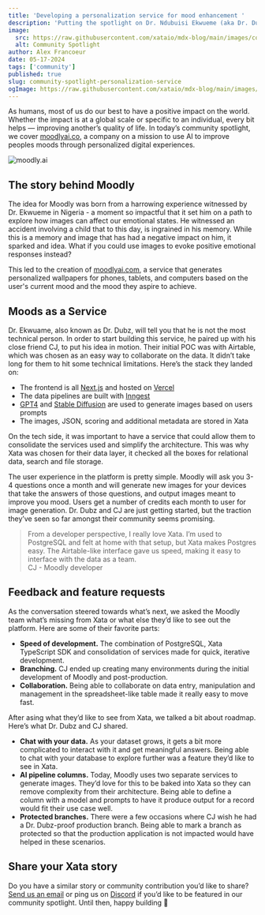 ```yaml
---
title: 'Developing a personalization service for mood enhancement '
description: 'Putting the spotlight on Dr. Ndubuisi Ekwueme (aka Dr. Dubz) and CJ, who recently launched Moodly, a service that aims to brighten it’s users moods.'
image:
  src: https://raw.githubusercontent.com/xataio/mdx-blog/main/images/community-spotlight-streamlit-xata-connector.jpg
  alt: Community Spotlight
author: Alex Francoeur
date: 05-17-2024
tags: ['community']
published: true
slug: community-spotlight-personalization-service
ogImage: https://raw.githubusercontent.com/xataio/mdx-blog/main/images/community-spotlight-streamlit-xata-connector.jpg
---
```


As humans, most of us do our best to have a positive impact on the world. Whether the impact is at a global scale or specific to an individual, every bit helps — improving another’s quality of life. In today’s community spotlight, we cover [moodlyai.co](http://moodlyai.co), a company on a mission to use AI to improve peoples moods through personalized digital experiences.

![moodly.ai](/images/cs-moodly.png)

## The story behind Moodly

The idea for Moodly was born from a harrowing experience witnessed by Dr. Ekwueme in Nigeria - a moment so impactful that it set him on a path to explore how images can affect our emotional states. He witnessed an accident involving a child that to this day, is ingrained in his memory. While this is a memory and image that has had a negative impact on him, it sparked and idea. What if you could use images to evoke positive emotional responses instead?

This led to the creation of [moodlyai.com](http://moodlyai.com/), a service that generates personalized wallpapers for phones, tablets, and computers based on the user's current mood and the mood they aspire to achieve.

## Moods as a Service

Dr. Ekwuame, also known as Dr. Dubz, will tell you that he is not the most technical person. In order to start building this service, he paired up with his close friend CJ, to put his idea in motion. Their initial POC was with Airtable, which was chosen as an easy way to collaborate on the data. It didn’t take long for them to hit some technical limitations. Here’s the stack they landed on:

- The frontend is all [Next.js](https://nextjs.org/) and hosted on [Vercel](https://vercel.com/)
- The data pipelines are built with [Inngest](https://www.inngest.com/)
- [GPT4](https://openai.com/index/gpt-4/) and [Stable Diffusion](https://stability.ai/) are used to generate images based on users prompts
- The images, JSON, scoring and additional metadata are stored in Xata

On the tech side, it was important to have a service that could allow them to consolidate the services used and simplify the architecture. This was why Xata was chosen for their data layer, it checked all the boxes for relational data, search and file storage.

The user experience in the platform is pretty simple. Moodly will ask you 3-4 questions once a month and will generate new images for your devices that take the answers of those questions, and output images meant to improve you mood. Users get a number of credits each month to user for image generation. Dr. Dubz and CJ are just getting started, but the traction they’ve seen so far amongst their community seems promising.

> From a developer perspective, I really love Xata. I’m used to PostgreSQL and felt at home with that setup, but Xata makes Postgres easy. The Airtable-like interface gave us speed, making it easy to interface with the data as a team.\
> CJ - Moodly developer

## Feedback and feature requests

As the conversation steered towards what’s next, we asked the Moodly team what’s missing from Xata or what else they’d like to see out the platform. Here are some of their favorite parts:

- **Speed of development.** The combination of PostgreSQL, Xata TypeScript SDK and consolidation of services made for quick, iterative development.
- **Branching.** CJ ended up creating many environments during the initial development of Moodly and post-production.
- **Collaboration.** Being able to collaborate on data entry, manipulation and management in the spreadsheet-like table made it really easy to move fast.

After asing what they’d like to see from Xata, we talked a bit about roadmap. Here’s what Dr. Dubz and CJ shared.

- **Chat with your data.** As your dataset grows, it gets a bit more complicated to interact with it and get meaningful answers. Being able to chat with your database to explore further was a feature they’d like to see in Xata.
- **AI pipeline columns.** Today, Moodly uses two separate services to generate images. They’d love for this to be baked into Xata so they can remove complexity from their architecture. Being able to define a column with a model and prompts to have it produce output for a record would fit their use case well.
- **Protected branches.** There were a few occasions where CJ wish he had a Dr. Dubz-proof production branch. Being able to mark a branch as protected so that the production application is not impacted would have helped in these scenarios.

## Share your Xata story

Do you have a similar story or community contribution you’d like to share? [Send us an email](mailto:communityspotlight@xata.io) or ping us on [Discord](https://xata.io/discord) if you’d like to be featured in our community spotlight. Until then, happy building 🦋
